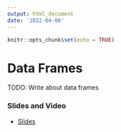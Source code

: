 ```yaml
---
output: html_document
date: '2022-04-06'
---
```


```r
knitr::opts_chunk$set(echo = TRUE)
```

# Data Frames

TODO: Write about data frames

### Slides and Video

* [Slides](https://docs.google.com/presentation/d/10_DQyZ_g9h-MB8yRaen-GFcH9boTwgrF6GLdVUS7Cvk/edit?usp=sharing)
